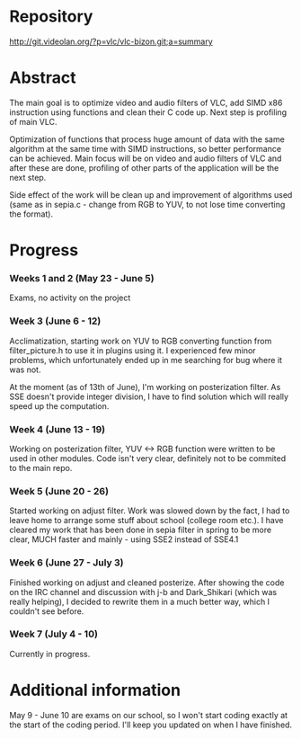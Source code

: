 {{SoCProject|year=2011|student=[[User:Bizon|Martin Briza]]|mentor=[[User:j-b|Jean-Baptiste Kempf]]}}

= Repository  =

http://git.videolan.org/?p=vlc/vlc-bizon.git;a=summary

= Abstract  =

The main goal is to optimize video and audio filters of VLC, add SIMD x86 instruction using functions and clean their C code up. Next step is profiling of main VLC.

Optimization of functions that process huge amount of data with the same algorithm at the same time with SIMD instructions, so better performance can be achieved. Main focus will be on video and audio filters of VLC and after these are done, profiling of other parts of the application will be the next step.

Side effect of the work will be clean up and improvement of algorithms used (same as in sepia.c - change from RGB to YUV, to not lose time converting the format).

= Progress  =


=== Weeks 1 and 2 (May 23 - June 5) ===

Exams, no activity on the project

=== Week 3 (June 6 - 12) ===

Acclimatization, starting work on YUV to RGB converting function from filter_picture.h to use it in plugins using it. I experienced few minor problems, which unfortunately ended up in me searching for bug where it was not.

At the moment (as of 13th of June), I'm working on posterization filter. As SSE doesn't provide integer division, I have to find solution which will really speed up the computation.

=== Week 4 (June 13 - 19) ===

Working on posterization filter, YUV <-> RGB function were written to be used in other modules. Code isn't very clear, definitely not to be commited to the main repo.

=== Week 5 (June 20 - 26) ===

Started working on adjust filter. Work was slowed down by the fact, I had to leave home to arrange some stuff about school (college room etc.). I have cleared my work that has been done in sepia filter in spring to be more clear, MUCH faster and mainly - using SSE2 instead of SSE4.1

=== Week 6 (June 27 - July 3) ===

Finished working on adjust and cleaned posterize. After showing the code on the IRC channel and discussion with j-b and Dark_Shikari (which was really helping), I decided to rewrite them in a much better way, which I couldn't see before.

=== Week 7 (July 4 - 10) ===

Currently in progress.

= Additional information  =

May 9 - June 10 are exams on our school, so I won't start coding exactly at the start of the coding period. I'll keep you updated on when I have finished.<br>
